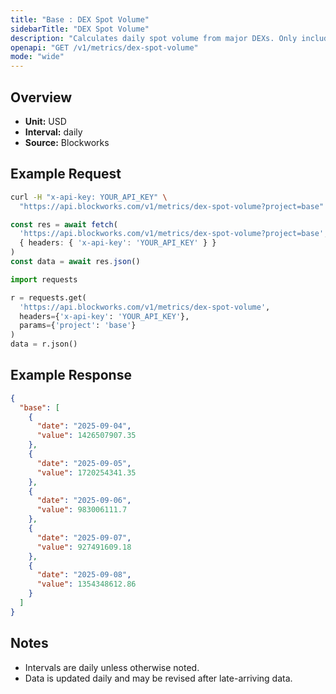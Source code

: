 ```yaml
---
title: "Base : DEX Spot Volume"
sidebarTitle: "DEX Spot Volume"
description: "Calculates daily spot volume from major DEXs. Only includes volumes from fee-paying liquidity pools"
openapi: "GET /v1/metrics/dex-spot-volume"
mode: "wide"
---
```


## Overview

- **Unit:** USD
- **Interval:** daily
- **Source:** Blockworks

## Example Request

<CodeGroup>

```bash cURL
curl -H "x-api-key: YOUR_API_KEY" \
  "https://api.blockworks.com/v1/metrics/dex-spot-volume?project=base"
```

```typescript TypeScript
const res = await fetch(
  'https://api.blockworks.com/v1/metrics/dex-spot-volume?project=base',
  { headers: { 'x-api-key': 'YOUR_API_KEY' } }
)
const data = await res.json()
```

```python Python
import requests

r = requests.get(
  'https://api.blockworks.com/v1/metrics/dex-spot-volume',
  headers={'x-api-key': 'YOUR_API_KEY'},
  params={'project': 'base'}
)
data = r.json()
```

</CodeGroup>

## Example Response

```json
{
  "base": [
    {
      "date": "2025-09-04",
      "value": 1426507907.35
    },
    {
      "date": "2025-09-05",
      "value": 1720254341.35
    },
    {
      "date": "2025-09-06",
      "value": 983006111.7
    },
    {
      "date": "2025-09-07",
      "value": 927491609.18
    },
    {
      "date": "2025-09-08",
      "value": 1354348612.86
    }
  ]
}
```

## Notes
- Intervals are daily unless otherwise noted.
- Data is updated daily and may be revised after late-arriving data.
